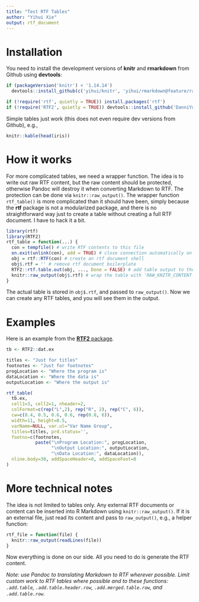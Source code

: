 ```yaml
---
title: "Test RTF Tables"
author: "Yihui Xie"
output: rtf_document
---
```


# Installation

You need to install the development versions of **knitr** and **rmarkdown** from Github using **devtools**:

```r
if (packageVersion('knitr') < '1.14.14')
  devtools::install_github(c('yihui/knitr', 'yihui/rmarkdown@feature/raw-rtf'))

if (!require('rtf', quietly = TRUE)) install.packages('rtf')
if (!require('RTF2', quietly = TRUE)) devtools::install_github('DanniYuGithub/RTF2')
```

Simple tables just work (this does not even require dev versions from Github), e.g.,

```r
knitr::kable(head(iris))
```

# How it works

For more complicated tables, we need a wrapper function. The idea is to write out raw RTF content, but the raw content should be protected, otherwise Pandoc will destroy it when converting Markdown to RTF. The protection can be done via `knitr::raw_output()`. The wrapper function `rtf_table()` is more complicated than it should have been, simply because the **rtf** package is not a modularized package, and there is no straightforward way just to create a table without creating a full RTF document. I have to hack it a bit.

```r
library(rtf)
library(RTF2)
rtf_table = function(...) {
  con = tempfile() # write RTF contents to this file
  on.exit(unlink(con), add = TRUE) # close connection automatically on exit
  obj = rtf::RTF(con) # create an rtf document shell
  obj$.rtf = '' # remove rtf document boilerplate
  RTF2::rtf.table.out(obj, ..., Done = FALSE) # add table output to the document
  knitr::raw_output(obj$.rtf) # wrap the table with 'RAW_KNITR_CONTENT!!!!!' and print
}
```

The actual table is stored in `obj$.rtf`, and passed to `raw_output()`. Now we can create any RTF tables, and you will see them in the output.

# Examples

Here is an example from the [**RTF2** package](https://github.com/DanniYuGithub/RTF2).

```r
tb <- RTF2::dat.ex

titles <- "Just for titles"
footnotes <- "Just for footnotes"
progLocation <- "Where the program is"
dataLocation <- "Where the data is"
outputLocation <- "Where the output is"

rtf_table(
  tb.ex,
  cell1=3, cell2=1, nheader=2,
  colFormat=c(rep("L",2), rep("R", 2), rep("C", 6)), 
  cw=c(0.4, 0.5, 0.6, 0.6, rep(0.8, 6)),  
  width=11, height=8.5,
  varName=NULL, var.ul="Var Name Group",
  titles=titles, prd.status='',
  footns=c(footnotes,
           paste("\nProgram Location:", progLocation, 
                 "\nOutput Location:", outputLocation, 
                 "\nData Location:", dataLocation)),  
  nline.body=30, addSpaceHeader=0, addSpaceFoot=0
)
```

# More technical notes

The idea is not limited to tables only. Any external RTF documents or content can be inserted into R Markdown using `knitr::raw_output()`. If it is an external file, just read its content and pass to `raw_output()`, e.g., a helper function:

```r
rtf_file = function(file) {
  knitr::raw_output(readLines(file))
}
```

Now everything is done on our side. All you need to do is generate the RTF content.

*Note: use Pandoc to translating Markdown to RTF wherever possible. Limit custom work to RTF tables where possible and to these functions: `.add.table`, `.add.table.header.row`, `.add.merged.table.row`, and `.add.table.row`.*

